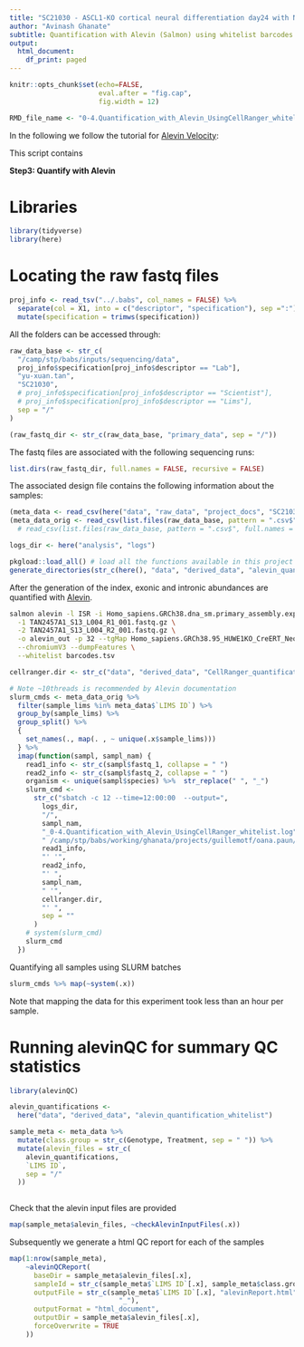 ```yaml
---
title: "SC21030 - ASCL1-KO cortical neural differentiation day24 with Notch inhibition"
author: "Avinash Ghanate"
subtitle: Quantification with Alevin (Salmon) using whitelist barcodes from CellRanger
output:
  html_document:
    df_print: paged
---
```


```r
knitr::opts_chunk$set(echo=FALSE,
                      eval.after = "fig.cap",
                      fig.width = 12)
```


```r
RMD_file_name <- "0-4.Quantification_with_Alevin_UsingCellRanger_whitelist"
```

In the following we follow the tutorial for [Alevin Velocity](https://combine-lab.github.io/alevin-tutorial/2020/alevin-velocity/):

This script contains 

**Step3: Quantify with Alevin**

# Libraries
```r
library(tidyverse)
library(here)
```

# Locating the raw fastq files

```r
proj_info <- read_tsv("../.babs", col_names = FALSE) %>% 
  separate(col = X1, into = c("descriptor", "specification"), sep =":") %>% 
  mutate(specification = trimws(specification))
```

All the folders can be accessed through:
```r
raw_data_base <- str_c(
  "/camp/stp/babs/inputs/sequencing/data",
  proj_info$specification[proj_info$descriptor == "Lab"],
  "yu-xuan.tan",
  "SC21030",
  # proj_info$specification[proj_info$descriptor == "Scientist"],
  # proj_info$specification[proj_info$descriptor == "Lims"],
  sep = "/"
)

(raw_fastq_dir <- str_c(raw_data_base, "primary_data", sep = "/"))
```

The fastq files are associated with the following sequencing runs:
```r
list.dirs(raw_fastq_dir, full.names = FALSE, recursive = FALSE)
```


The associated design file contains the following information about the samples:
```r
(meta_data <- read_csv(here("data", "raw_data", "project_docs", "SC21030_ExperimentalTable.csv")))
(meta_data_orig <- read_csv(list.files(raw_data_base, pattern = ".csv$", full.names = TRUE)) %>%  arrange(sample_lims))
  # read_csv(list.files(raw_data_base, pattern = ".csv$", full.names = TRUE))) # there is a problem with this file
```

```r
logs_dir <- here("analysis", "logs")

pkgload::load_all() # load all the functions available in this project
generate_directories(str_c(here(), "data", "derived_data", "alevin_quantification_whitelist", sep = "/"))
```



After the generation of the index, exonic and intronic abundances are quantified with [Alevin](https://salmon.readthedocs.io/en/latest/alevin.html).
```bash
salmon alevin -l ISR -i Homo_sapiens.GRCh38.dna_sm.primary_assembly.expanded \
  -1 TAN2457A1_S13_L004_R1_001.fastq.gz \
  -2 TAN2457A1_S13_L004_R2_001.fastq.gz \
  -o alevin_out -p 32 --tgMap Homo_sapiens.GRCh38.95_HUWE1KO_CreERT_NeoR.annotation.expanded.tx2gene.tsv \
  --chromiumV3 --dumpFeatures \
  --whitelist barcodes.tsv
```



```r
cellranger.dir <- str_c("data", "derived_data", "CellRanger_quantification", sep = "/")

# Note ~10threads is recommended by Alevin documentation
slurm_cmds <- meta_data_orig %>%
  filter(sample_lims %in% meta_data$`LIMS ID`) %>% 
  group_by(sample_lims) %>%
  group_split() %>%
  {
    set_names(., map(. , ~ unique(.x$sample_lims)))
  } %>%
  imap(function(sampl, sampl_nam) {
    read1_info <- str_c(sampl$fastq_1, collapse = " ")
    read2_info <- str_c(sampl$fastq_2, collapse = " ")
    organism <- unique(sampl$species) %>%  str_replace(" ", "_")
    slurm_cmd <-
      str_c("sbatch -c 12 --time=12:00:00  --output=", 
        logs_dir,
        "/",
        sampl_nam,
        "_0-4.Quantification_with_Alevin_UsingCellRanger_whitelist.log",
        " /camp/stp/babs/working/ghanata/projects/guillemotf/oana.paun/ASCL1_KO_cortical_neural_differentiation_day24_with_Notch_inhibition/analysis/scripts/0-4.Run_Alevin_quantification_on_CAMP_withWhitelist.sh '",
        read1_info,
        "' '",
        read2_info,
        "' ",
        sampl_nam,
        " '",
        cellranger.dir,
        "' ",
        sep = ""
      )
    # system(slurm_cmd)
    slurm_cmd
  })
```

Quantifying all samples using SLURM batches
```r
slurm_cmds %>% map(~system(.x))
```

Note that mapping the data for this experiment took less than an hour per sample.


# Running alevinQC for summary QC statistics

```r
library(alevinQC)
```


```r
alevin_quantifications <-
  here("data", "derived_data", "alevin_quantification_whitelist")

sample_meta <- meta_data %>% 
  mutate(class.group = str_c(Genotype, Treatment, sep = " ")) %>% 
  mutate(alevin_files = str_c(
    alevin_quantifications,
    `LIMS ID`,
    sep = "/"
  )) 
  
```


Check that the alevin input files are provided
```r
map(sample_meta$alevin_files, ~checkAlevinInputFiles(.x))
```

Subsequently we generate a html QC report for each of the samples
```r
map(1:nrow(sample_meta), 
    ~alevinQCReport(
      baseDir = sample_meta$alevin_files[.x],
      sampleId = str_c(sample_meta$`LIMS ID`[.x], sample_meta$class.group[.x], sep = " "),
      outputFile = str_c(sample_meta$`LIMS ID`[.x], "alevinReport.html", sep =
                           "_"),
      outputFormat = "html_document",
      outputDir = sample_meta$alevin_files[.x],
      forceOverwrite = TRUE
    ))
```





